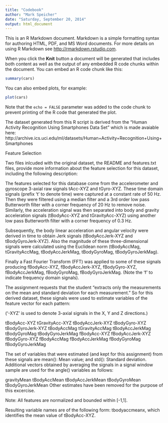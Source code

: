 ```yaml
---
title: "Codebook"
author: "Mark Speicher"
date: "Saturday, September 20, 2014"
output: html_document
---
```


This is an R Markdown document. Markdown is a simple formatting syntax for authoring HTML, PDF, and MS Word documents. For more details on using R Markdown see <http://rmarkdown.rstudio.com>.

When you click the **Knit** button a document will be generated that includes both content as well as the output of any embedded R code chunks within the document. You can embed an R code chunk like this:

```r
summary(cars)
```

You can also embed plots, for example:

```r
plot(cars)
```

Note that the `echo = FALSE` parameter was added to the code chunk to prevent printing of the R code that generated the plot.

The dataset generated from this R script is derived from the "Human Activity Recognition Using Smartphones Data Set" which is made avaiable here: http://archive.ics.uci.edu/ml/datasets/Human+Activity+Recognition+Using+Smartphones

Feature Selection

Two files inlcuded with the original dataset, the README and features.txt files, provide more information about the feature selection for this dataset, including the following description:

The features selected for this database come from the accelerometer and gyroscope 3-axial raw signals tAcc-XYZ and tGyro-XYZ. These time domain signals (prefix 't' to denote time) were captured at a constant rate of 50 Hz. Then they were filtered using a median filter and a 3rd order low pass Butterworth filter with a corner frequency of 20 Hz to remove noise. Similarly, the acceleration signal was then separated into body and gravity acceleration signals (tBodyAcc-XYZ and tGravityAcc-XYZ) using another low pass Butterworth filter with a corner frequency of 0.3 Hz.

Subsequently, the body linear acceleration and angular velocity were derived in time to obtain Jerk signals (tBodyAccJerk-XYZ and tBodyGyroJerk-XYZ). Also the magnitude of these three-dimensional signals were calculated using the Euclidean norm (tBodyAccMag, tGravityAccMag, tBodyAccJerkMag, tBodyGyroMag, tBodyGyroJerkMag).

Finally a Fast Fourier Transform (FFT) was applied to some of these signals producing fBodyAcc-XYZ, fBodyAccJerk-XYZ, fBodyGyro-XYZ, fBodyAccJerkMag, fBodyGyroMag, fBodyGyroJerkMag. (Note the 'f' to indicate frequency domain signals).

The assignment requests that the student "extracts only the measurements on the mean and standard deviation for each measurement." So for this derived dataset, these signals were used to estimate variables of the feature vector for each pattern:

('-XYZ' is used to denote 3-axial signals in the X, Y and Z directions.)

tBodyAcc-XYZ
tGravityAcc-XYZ
tBodyAccJerk-XYZ
tBodyGyro-XYZ
tBodyGyroJerk-XYZ
tBodyAccMag
tGravityAccMag
tBodyAccJerkMag
tBodyGyroMag
tBodyGyroJerkMag
fBodyAcc-XYZ
fBodyAccJerk-XYZ
fBodyGyro-XYZ
fBodyAccMag
fBodyAccJerkMag
fBodyGyroMag
fBodyGyroJerkMag

The set of variables that were estimated (and kept for this assignment) from these signals are mean(): Mean value; and std(): Standard deviation. Additional vectors obtained by averaging the signals in a signal window sample are used for the angle() variables as follows:

gravityMean
tBodyAccMean
tBodyAccJerkMean
tBodyGyroMean
tBodyGyroJerkMean
Other estimates have been removed for the purpose of this excercise.

Note: All features are normalized and bounded within [-1,1].

Resulting variable names are of the following form: tbodyaccmeanx, which identifies the mean value of tBodyAcc-XYZ.
